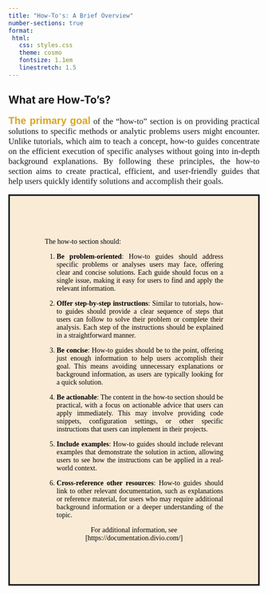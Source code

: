 ```yaml
---
title: "How-To's: A Brief Overview"
number-sections: true
format:
 html:
   css: styles.css
   theme: cosmo
   fontsize: 1.1em
   linestretch: 1.5
---
```


## What are How-To's?
::: {style="text-align: justify; font-size: 1.2em; line-stretch: 1.o; font-family: Georgia, serif;"}
[**The primary goal**]{style="color: goldenrod; font-size: 1.2em; font-family: Verdana, sans-serif;"} 
of the "how-to" section is on providing practical solutions to specific methods or analytic problems users might encounter. Unlike tutorials, which aim to teach a concept, how-to guides concentrate on the efficient execution of specific analyses without going into in-depth background explanations. By following these principles, the how-to section aims to create practical, efficient, and user-friendly guides that help users quickly identify solutions and accomplish their goals.
:::

::: {style="text-align: justify; line-height: normal; color: black; border: solid black; background-color: antiquewhite; padding: 70px; font-family: Georgia, serif;"}

The how-to section should:

1. **Be problem-oriented**: How-to guides should address specific problems or analyses users may face, offering clear and concise solutions. Each guide should focus on a single issue, making it easy for users to find and apply the relevant information.

2. **Offer step-by-step instructions**: Similar to tutorials, how-to guides should provide a clear sequence of steps that users can follow to solve their problem or complete their analysis. Each step of the instructions should be explained in a straightforward manner.

3. **Be concise**: How-to guides should be to the point, offering just enough information to help users accomplish their goal. This means avoiding unnecessary explanations or background information, as users are typically looking for a quick solution.

4. **Be actionable**: The content in the how-to section should be practical, with a focus on actionable advice that users can apply immediately. This may involve providing code snippets, configuration settings, or other specific instructions that users can implement in their projects.

5. **Include examples**: How-to guides should include relevant examples that demonstrate the solution in action, allowing users to see how the instructions can be applied in a real-world context.

6. **Cross-reference other resources**: How-to guides should link to other relevant documentation, such as explanations or reference material, for users who may require additional background information or a deeper understanding of the topic.

::: {style="text-align: center"}
For additional information, see [https://documentation.divio.com/]
:::

:::